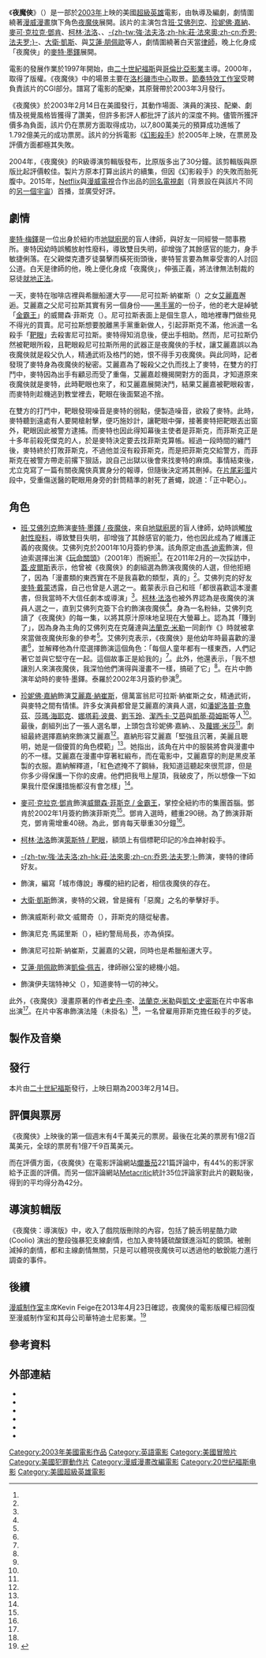 {{noteTA
|G1=MarvelNetflix
|G2=美国漫画}}
{{Infobox film
| name          = 夜魔俠
| original_name = {{lang|en|''Daredevil''}}
| image         = Daredevil_poster.JPG
| caption       = 劇院發行海報
| director      = {{link-en|馬克·史蒂芬·強森|Mark Steven Johnson}}
| producer      = {{Plainlist|
* {{link-en|艾維·亞拉|Avi Arad}}
* 蓋瑞·福斯特
* {{link-en|艾諾·米爾契|Arnon Milchan}}
}}
| screenplay    = 馬克·史蒂芬·強森
| based_on      = {{Plainlist|
* {{Based on|[[夜魔俠|夜魔俠]]|[[史丹·李|史丹·李]]與{{link-en|比爾·艾佛里特|Bill Everett}}}}
* {{Based on|夜魔俠：無懼之人|[[法蘭克·米勒|法蘭克·米勒]]}}
}}
| starring      = {{Plainlist|
* [[班·艾佛列克|班·艾佛列克]]
* [[珍妮佛·嘉納|珍妮佛·嘉納]]
* [[麥可·克拉克·鄧肯|麥可·克拉克·鄧肯]]
* [[柯林·法洛|柯林·法洛]]
* {{link-en|喬·潘托里亞諾|Joe Pantoliano}}
* [[強·法夫洛|-{zh-tw:強·法夫洛;zh-hk:莊·法來奧;zh-cn:乔恩·法夫罗;}-]]
* [[大衛·凱斯|大衛·凱斯]]
* {{link-en|利藍·歐爾瑟|Leland Orser}}
* [[艾蓮·朋佩歐|艾蓮·朋佩歐]]
}}
| narrator       = 班·艾佛列克
| music          = {{link-en|葛瑞米·李維|Graeme Revell}}
| cinematography = {{link-en|艾瑞克森·孔恩|Ericson Core}}
| editing        = {{Plainlist|
* 阿曼·米納斯安
* {{link-en|丹尼斯·維克勒|Dennis Virkler}}
}}
| studio         = {{Plainlist|
* {{link-en|攝政娛樂|Regency Enterprises}}
* [[漫威工作室|漫威工作室]]
* 馬蹄灣製片公司
}}
| distributor    = [[二十世紀福斯|二十世紀福斯]]
| released       = {{Film date|2003|02|14|美國}}
| runtime        = 103分鐘<ref name="runtime"/>
| country        = {{USA}}
| language       = 英語
| budget         = $7,800萬美元<ref name="BOM"/>
| gross          = $1.792億美元<ref name="BOM"/>
| preceded_by    = 
| followed_by    = 《[[幻影殺手_(電影)|幻影殺手]]》
}}
《'''夜魔俠'''》（{{lang-en|''Daredevil''}}）是一部於[[2003年電影|2003年]]上映的美國[[超級英雄電影|超級英雄]]電影，由{{link-en|馬克·史蒂芬·強森|Mark Steven Johnson}}執導及編劇，劇情圍繞著[[漫威漫畫|漫威漫畫]]旗下角色[[夜魔俠|夜魔俠]]展開。該片的主演包含[[班·艾佛列克|班·艾佛列克]]、[[珍妮佛·嘉納|珍妮佛·嘉納]]、[[麥可·克拉克·鄧肯|麥可·克拉克·鄧肯]]、[[柯林·法洛|柯林·法洛]]、{{link-en|喬·潘托里亞諾|Joe Pantoliano}}、[[強·法夫洛|-{zh-tw:強·法夫洛;zh-hk:莊·法來奧;zh-cn:乔恩·法夫罗;}-]]、[[大衛·凱斯|大衛·凱斯]]、{{link-en|利藍·歐爾瑟|Leland Orser}}與[[艾蓮·朋佩歐|艾蓮·朋佩歐]]等人，劇情圍繞著白天當[[律師|律師]]，晚上化身成「夜魔俠」的[[夜魔俠|麥特·墨鐸]]展開。

電影的發展作業於1997年開始，由[[二十世紀福斯|二十世紀福斯]]與[[哥倫比亞影業|哥倫比亞影業]]主導。2000年，{{link-en|攝政娛樂|Regency Enterprises}}取得了版權。《夜魔俠》中的場景主要在[[洛杉磯市中心|洛杉磯市中心]]取景。[[節奏特效工作室|節奏特效工作室]]受聘負責該片的CGI部分。{{link-en|葛瑞米·李維|Graeme Revell}}譜寫了電影的配樂，其原聲帶於2003年3月發行。

《夜魔俠》於2003年2月14日在美國發行，其動作場面、演員的演技、配樂、劇情及視覺風格皆獲得了讚美，但許多影評人都批評了該片的深度不夠。儘管所獲評價多為負面，該片仍在票房方面取得成功，以7,800萬美元的預算成功進帳了1.792億美元的成功票房。該片的分拆電影《[[幻影殺手_(電影)|幻影殺手]]》於2005年上映，在票房及評價方面都極其失敗。

2004年，《夜魔俠》的R級導演剪輯版發布，比原版多出了30分鐘。該剪輯版與原版比起評價較佳。製片方原本打算出該片的續集，但因《幻影殺手》的失敗而胎死腹中。2015年，[[Netflix|Netflix]]與[[漫威電視|漫威電視]]合作出品的[[夜魔俠_(電視劇)|同名電視劇]]（背景設在與該片不同的[[漫威電影宇宙|另一個宇宙]]）首播，並廣受好評。

== 劇情 ==

[[夜魔俠|麥特·梅鐸]]是一位出身於紐約市[[地獄廚房_(曼哈頓)|地獄廚房]]的盲人律師，與好友{{link-en|佛吉·尼爾森|Foggy Nelson|法蘭克林·「佛吉」·尼爾森}}一同經營一間事務所。麥特因幼時誤觸放射性廢料，導致雙目失明，卻增強了其餘感官的能力，身手敏捷俐落。在父親傑克遭歹徒襲擊而橫死街頭後，麥特誓言要為無辜受害的人討回公道。白天是律師的他，晚上便化身成「夜魔俠」，伸張正義，將法律無法制裁的惡徒[[就地正法|就地正法]]。

一天，麥特在咖啡店裡與希臘船運大亨——尼可拉斯·納崔斯（{{lang|en|Nikolas Natchios}}）之女[[幻影殺手|艾麗嘉]]邂逅。艾麗嘉之父尼可拉斯其實有另一個身份——[[黑手黨|黑手黨]]的一份子，他的老大是綽號「[[金霸王_(漫威漫畫)|金霸王]]」的威爾森·菲斯克（{{lang|en|Wilson Fisk}}）。尼可拉斯表面上是個生意人，暗地裡專門做些見不得光的買賣。尼可拉斯想要脫離黑手黨重新做人，引起菲斯克不滿，他派遣一名殺手「[[靶眼_(漫威漫畫)|靶眼]]」去殺害尼可拉斯。麥特得知消息後，便出手相助。然而，尼可拉斯仍然被靶眼所殺，且靶眼殺尼可拉斯所用的武器正是夜魔俠的手杖，讓艾麗嘉誤以為夜魔俠就是殺父仇人，精通武術及格鬥的她，恨不得手刃夜魔俠。與此同時，記者{{link-en|班·尤立克|Ben Urich}}發現了麥特身為夜魔俠的秘密。艾麗嘉為了報殺父之仇而找上了麥特，在雙方的打鬥中，麥特因為出手有顧忌而受了重傷，艾麗嘉趁機揭開對方的面具，才知道原來夜魔俠就是麥特，此時靶眼也來了，和艾麗嘉展開決鬥，結果艾麗嘉被靶眼殺害，而麥特則趁機逃到教堂裡去，靶眼在後面緊追不捨。

在雙方的打鬥中，靶眼發現噪音是麥特的弱點，便製造噪音，欲殺了麥特。此時，麥特聽到遠處有人要開槍射擊，便巧施妙計，讓靶眼中彈，接著麥特把靶眼丟出窗外，靶眼因此被警方逮捕。而麥特也因此得知幕後主使者是菲斯克，而菲斯克正是十多年前殺死傑克的人，於是麥特決定要去找菲斯克算帳。經過一段時間的纏鬥後，麥特終於打敗菲斯克，不過他並沒有殺菲斯克，而是把菲斯克交給警方，而菲斯克在被警方帶走前撂下狠話，說自己出獄以後會來找麥特的麻煩。事情結束後，尤立克寫了一篇有關夜魔俠真實身分的報導，但隨後決定將其刪掉。在[[片尾彩蛋|片尾彩蛋]]片段中，受重傷送醫的靶眼用身旁的針筒精準的射死了蒼蠅，說道：「正中靶心」。

== 角色 ==

* [[班·艾佛列克|班·艾佛列克]]飾演[[夜魔俠|麥特·墨鐸 / 夜魔俠]]，來自[[地獄廚房_(曼哈頓)|地獄廚房]]的盲人律師，幼時誤觸[[放射性廢料|放射性廢料]]，導致雙目失明，卻增強了其餘感官的能力，他也因此成為了維護正義的夜魔俠。艾佛列克於2001年10月簽約參演。該角原定由[[馮·迪索|馮·迪索]]飾演，但迪索選擇出演《[[玩命關頭|玩命關頭]]》（2001年）而婉拒<ref name="AffleckCast"/>。在2011年2月的一次採訪中，[[蓋·皮爾斯|蓋·皮爾斯]]表示，他曾被《夜魔俠》的劇組選為飾演夜魔俠的人選，但他拒絕了，因為「漫畫類的東西實在不是我喜歡的類型，真的」<ref name="Pearce interview"/>。艾佛列克的好友[[麥特·戴蒙|麥特·戴蒙]]透露，自己也曾是人選之一。戴蒙表示自己和班「都很喜歡這本漫畫書，但我當時不大信任劇本或導演」<ref name="Damon"/>。[[柯林·法洛|柯林·法洛]]也被外界認為是夜魔俠的演員人選之一，直到艾佛列克簽下合約飾演夜魔俠<ref name="Farrell"/>。身為一名粉絲，艾佛列克讀了《夜魔俠》的每一集，以將其原汁原味地呈現在大螢幕上。{{link-en|喬·克薩達|Joe Quesada}}認為其「賺到了」，因為身為主角的艾佛列克在克薩達與[[法蘭克·米勒|法蘭克·米勒]]一同創作《{{link-en|惡魔捍衛者|Guardian Devil}}》時就被拿來當做夜魔俠形象的參考<ref name="Comic-con"/>。艾佛列克表示，《夜魔俠》是他幼年時最喜歡的漫畫<ref name="MTV (2002-06-24)"/>，並解釋他為什麼選擇飾演這個角色：「每個人童年都有一樣東西，人們記著它並與它堅守在一起。這個故事正是給我的」<ref name="JoBlo.com (2002-06-20)"/>。此外，他還表示，「我不想讓別人來演夜魔俠，我深怕他們演得與漫畫不一樣，搞砸了它」<ref name="MTV feature"/>。{{link-en|史考特·泰羅|Scott Terra}}在片中飾演年幼時的麥特·墨鐸。泰羅於2002年3月簽約參演<ref name="IGN tidbits"/>。

* [[珍妮佛·嘉納|珍妮佛·嘉納]]飾演[[幻影殺手|艾麗嘉·納崔斯]]，億萬富翁尼可拉斯·納崔斯之女，精通武術，與麥特之間有情愫。許多女演員都曾是艾麗嘉的演員人選，如[[潘妮洛普·克魯茲|潘妮洛普·克魯茲]]、[[莎瑪·海耶克|莎瑪·海耶克]]、[[娜塔莉·波曼|娜塔莉·波曼]]、[[劉玉玲|劉玉玲]]、[[潔西卡·艾芭|潔西卡·艾芭]]與[[凱蒂·荷姆斯|凱蒂·荷姆斯]]等人<ref name="IGN (2002-01-27)"/>。最後，劇組列出了一張人選名單，上頭包含珍妮佛·嘉納、{{link-en|茱蓮娜·布蕾羅克|Jolene Blalock}}、{{link-en|米婭·梅斯特羅|Mía Maestro}}及[[蘿娜·米莎|蘿娜·米莎]]<ref name="Daredevil parade"/>。劇組最終選擇嘉納來飾演艾麗嘉<ref name="IGN (2002-01-27)"/>。嘉納形容艾麗嘉「堅強且沉著，美麗且聰明，她是一個優質的角色模範」<ref name="MTV (2002-06-03)"/>。她指出，該角在片中的服裝將會與漫畫中的不一樣。艾麗嘉在漫畫中穿著紅緞布，而在電影中，艾麗嘉穿的則是黑皮革製的衣服。嘉納解釋道，「紅色遮掩不了鋼絲，我知道這聽起來很荒謬，但是你多少得保護一下你的皮膚。他們把我甩上屋頂，我破皮了，所以想像一下如果我什麼保護措施都沒有會怎樣」<ref name="MTV feature"/>。

* [[麥可·克拉克·鄧肯|麥可·克拉克·鄧肯]]飾演[[金霸王_(漫威漫畫)|威爾森·菲斯克 / 金霸王]]，掌控全紐約市的集團首腦。鄧肯於2002年1月簽約飾演菲斯克<ref name="DuncanCast"/>。鄧肯入選時，體重290磅。為了飾演菲斯克，鄧肯需增重40磅。為此，鄧肯每天舉重30分鐘<ref name="UGO"/>。

* [[柯林·法洛|柯林·法洛]]飾演[[靶眼_(漫威漫畫)|萊斯特 / 靶眼]]，額頭上有個標靶印記的冷血神射殺手。

* [[強·法夫洛|-{zh-tw:強·法夫洛;zh-hk:莊·法來奧;zh-cn:乔恩·法夫罗;}-]]飾演{{link-en|佛吉·尼爾森|Foggy Nelson|法蘭克林·「佛吉」·尼爾森}}，麥特的律師好友。

* {{link-en|喬·潘托里亞諾|Joe Pantoliano}}飾演{{link-en|班·尤立克|Ben Urich}}，編寫「城市傳說」專欄的紐約記者，相信夜魔俠的存在。
 
* [[大衛·凱斯|大衛·凱斯]]飾演{{link-en|傑克·墨鐸 (漫畫)|Jack Murdock (comics)|傑克·墨鐸}}，麥特的父親，曾是擁有「惡魔」之名的拳擊好手。

* {{link-en|利藍·歐爾瑟|Leland Orser}}飾演威斯利·歐文·威爾奇（{{lang|en|Wesley Owen Welch}}），菲斯克的隨從秘書。

* {{link-en|藍尼·洛夫汀|Lennie Loftin}}飾演尼克·馬諾里斯（{{lang|en|Nick Manolis}}），紐約警局局長，亦為偵探。

* {{link-en|艾利克·阿瓦里|Erick Avari}}飾演尼可拉斯·納崔斯，艾麗嘉的父親，同時也是希臘船運大亨。

* [[艾蓮·朋佩歐|艾蓮·朋佩歐]]飾演[[凱倫·佩吉|凱倫·佩吉]]，律師辦公室的總機小姐。

* {{link-en|德瑞克·歐康納|Derrick O'Connor}}飾演伊夫瑞特神父（{{lang|en|Father Everett}}），知道麥特一切的神父。

此外，《夜魔俠》漫畫原著的作者[[史丹·李|史丹·李]]、[[法蘭克·米勒|法蘭克·米勒]]與[[凱文·史密斯|凱文·史密斯]]在片中客串出演<ref name="MTV feature"/>。{{link-en|馬克·馬戈利斯|Mark Margolis}}在片中客串飾演法隆（未掛名）<ref name="IMDb-Cast"/>，一名曾雇用菲斯克擔任殺手的歹徒。

== 製作及音樂 ==

== 發行 ==
本片由[[二十世紀福斯|二十世紀福斯]]發行，上映日期為2003年2月14日。

== 評價與票房 ==
《夜魔俠》上映後的第一個週末有4千萬美元的票房。最後在北美的票房有1億2百萬美元，全球的票房有1億7千9百萬美元。

而在評價方面，《夜魔俠》在電影評論網站[[爛番茄|爛番茄]]221篇評論中，有44%的影評家給予正面的評價。而另一個評論網站[[Metacritic|Metacritic]]統計35位評論家對此片的觀點後，得到的平均得分為42分。

== 導演剪輯版 ==
《夜魔俠：導演版》中，收入了戲院版刪除的內容，包括了饒舌明星酷力歐 (Coolio) 演出的整段強暴犯支線劇情，也加入麥特鏟硫酸鎂進浴缸的鏡頭。被刪減掉的劇情，都和主線劇情無關，只是可以體現夜魔俠可以透過他的敏銳能力進行調查的事件。

== 後續 ==
[[漫威制作室|漫威制作室]]主席Kevin Feige在2013年4月23日確認，夜魔俠的電影版權已經回復至漫威制作室和其母公司華特迪士尼影業。<ref>{{cite web|url=http://www.newsarama.com/film/kevin-feige-daredevil-marvel-studios.html|title=Kevin Feige Confirms DAREDEVIL Rights at Marvel Studios|author=Albert Ching|publisher=Newsarama|date=2013-04-23|access-date=2013-04-24|archive-date=2013-04-27|archive-url=https://web.archive.org/web/20130427011948/http://www.newsarama.com/film/kevin-feige-daredevil-marvel-studios.html|dead-url=no}}</ref>

== 參考資料 ==
{{reflist|30em|refs=

<ref name="runtime">{{cite web |url=http://bbfc.co.uk/releases/daredevil-film |title=DAREDEVIL (15) |work=British Board of Film Classification |date=2003-02-05 |accessdate=2016-01-01 |archiveurl=https://web.archive.org/web/20171014183320/http://bbfc.co.uk/releases/daredevil-film |archivedate=2017-10-14 |deadurl=no }}</ref>

<ref name="BOM">{{cite web |url=http://www.boxofficemojo.com/movies/?id=daredevil.htm |title=Daredevil |publisher=Box Office Mojo |accessdate=2008-05-12 |archiveurl=https://web.archive.org/web/20170920092552/http://www.boxofficemojo.com/movies/?id=daredevil.htm |archivedate=2017-09-20 |deadurl=no }}</ref>

<ref name="AffleckCast">{{cite news |last=Swanson |first=Tim |date=2001-10-03 |url=http://www.variety.com/article/VR1117853634.html?categoryid=13&cs=1 |title=Affleck homes in on Daredevil role |work=Variety |accessdate=2008-02-21 |archivedate=2015-02-22 |archiveurl=https://web.archive.org/web/20150222220249/http://variety.com/2001/film/news/affleck-homes-in-on-daredevil-role-1117853634/ |deadurl=no }}</ref>

<ref name="Pearce interview">{{cite news |title=Guy Pearce on Batman, Being Offered Daredevil, and Avoiding Terrible Scripts |last=Watkins |first=Gwynne |url=http://nymag.com/daily/entertainment/2011/02/guy_pearce_on_getting_offered.html |newspaper=New York |date=2011-02-25 |accessdate=2011-03-06 |archivedate=2015-02-22 |archiveurl=https://web.archive.org/web/20150222213446/http://www.vulture.com/2011/02/guy_pearce_on_getting_offered.html |deadurl=no }}</ref>

<ref name="Damon">{{cite news |title=Matt Damon: 'I almost played Daredevil' |last=Reynolds |first=Simon |url=http://www.digitalspy.com/movies/news/a306113/matt-damon-i-almost-played-daredevil.html |publisher=The Times via Digital Spy |date=2011-02-27 |accessdate=2011-03-06 |archivedate=2015-08-29 |archiveurl=https://www.webcitation.org/6b9UhDTHn?url=http://www.digitalspy.com/movies/news/a306113/matt-damon-i-almost-played-daredevil.html |deadurl=no }}</ref>

<ref name="Farrell">{{cite news |last=Swanson |first=Tim |date=2001-12-05 |url=http://www.variety.com/article/VR1117856845.html?categoryid=13&cs=1 |title=Farrell targets Daredevil |work=Variety |accessdate=2008-02-21 |archivedate=2014-09-07 |archiveurl=https://web.archive.org/web/20140907082442/http://variety.com/2001/film/news/farrell-targets-daredevil-1117856845/ |deadurl=no }}</ref>

<ref name="Comic-con">{{cite web |last=Worley |first=Rob |date=2002-08-07 |url=http://www.comicbookresources.com/?page=article&id=14178 |title=Daredevil |publisher=Comic Book Resources |accessdate=2008-05-12 |archiveurl=https://web.archive.org/web/20150723134713/http://www.comicbookresources.com/?page=article&id=14178 |archivedate=2015-07-23 |deadurl=no }}</ref>

<ref name="MTV (2002-06-24)">{{cite web |last=Downey |first=Ryan J. |date=2002-06-24 |url=http://www.mtv.com/movies/news/articles/1455368/20020621/story.jhtml |title=Affleck, Garner Open Up About Daredevil |publisher=MTV |accessdate=2008-02-21 |archiveurl=https://web.archive.org/web/20150822033506/http://www.mtv.com/news/1455368/affleck-garner-open-up-about-daredevil/ |archivedate=2015-08-22 |deadurl=no }}</ref>

<ref name="JoBlo.com (2002-06-20)">{{cite web |last=Gunn |first=John |date=2002-06-20 |url=http://www.joblo.com/index.php?id=620 |title=Daredevil Press Day!! |publisher=JoBlo.com |accessdate=2008-02-21 |archivedate=2011-06-06 |archiveurl=https://web.archive.org/web/20110606150033/http://www.joblo.com/movie-news/daredevil-press-day |deadurl=yes }}</ref>

<ref name="MTV feature">{{cite web |last=Downey |first=Ryan J. |date=2003-02-06 |url=http://www.mtv.com/shared/movies/features/a/affleck_daredevil_feature_030206 |title=Ben Affleck Dares to Dream Daredevil |publisher=MTV |accessdate=2008-02-21 |archivedate=2015-08-26 |archiveurl=https://web.archive.org/web/20150826075104/http://www.mtv.com/shared/movies/features/a/affleck_daredevil_feature_030206/ |deadurl=no }}</ref>

<ref name="IGN tidbits">{{cite web |date=2002-03-27 |url=http://movies.ign.com/articles/356/356228p1.html |title=More Daredevil Casting Tidbits |publisher=IGN |accessdate=2008-02-21 |archivedate=2015-04-20 |archiveurl=https://web.archive.org/web/20150420082742/http://www.ign.com/articles/2002/03/27/more-daredevil-casting-tidbits |deadurl=no }}</ref>

<ref name="IGN (2002-01-27)">{{cite web |date=2002-01-27 |url=http://movies.ign.com/articles/317/317940p1.html |title=Daredevil's Done Deals |publisher=IGN |accessdate=2008-03-24 |archiveurl=https://web.archive.org/web/20170907212810/http://www.ign.com/articles/2002/01/27/daredevils-done-deals |archivedate=2017-09-07 |deadurl=no }}</ref>

<ref name="Daredevil parade">{{cite web |url=http://business.highbeam.com/2012/article-1G1-82092650/daredevil-parade |title=Daredevil parade |last=Kit |first=Zorianna |last2=Gardner |first2=Chris |date=2002-01-11 |publisher=The Hollywood Reporter via HighBeam |quote=Jennifer Garner, Jolene Blalock, Mia Maestro and Rhona Mitra have emerged as top choices to play the coveted role of Electra in 20th Century Fox/Regency Enterprises' 'Daredevil'... |accessdate=2008-03-24 |archivedate=2015-08-29 |archiveurl=https://web.archive.org/web/20150829203652/http://business.highbeam.com/2012/article-1G1-82092650/daredevil-parade |deadurl=yes }}</ref>

<ref name="MTV (2002-06-03)">{{cite web |last=Downey |first=Ryan J. |date=2002-06-03 |url=http://www.mtv.com/news/1454976/jennifer-garner-ben-affleck-suit-up-for-daredevil/ |title=Jennifer Garner, Ben Affleck Suit Up For Daredevil |publisher=MTV |accessdate=2008-02-21 |archiveurl=https://web.archive.org/web/20170702212537/http://www.mtv.com/news/1454976/jennifer-garner-ben-affleck-suit-up-for-daredevil/ |archivedate=2017-07-02 |deadurl=no }}</ref>

<ref name="DuncanCast">{{cite web |last=McNary |first=Dave |date=2002-01-09 |url=http://variety.com/2002/film/news/duncan-takes-on-daredevil-1117859327/ |title=Duncan takes on Daredevil |publisher=Variety |accessdate=2008-02-23 |archiveurl=https://web.archive.org/web/20160316033120/http://variety.com/2002/film/news/duncan-takes-on-daredevil-1117859327/ |archivedate=2016-03-16 |deadurl=no }}</ref>

<ref name="UGO">{{cite web |first=Daniel Robert |last=Epstein |url=http://www.ugo.com/channels/filmTv/features/daredevil/michael.asp |title=Michael Clarke Duncan Interview |publisher=UGO |accessdate=2008-02-23 |archiveurl=https://web.archive.org/web/20081201193238/http://www.ugo.com/channels/filmtv/features/daredevil/michael.asp |archivedate=2008-12-01 |deadurl=yes }}</ref>

<ref name="IMDb-Cast">{{cite web |title=Daredevil (2003) Full Cast & Crew  |url=http://www.imdb.com/title/tt0287978/fullcredits?ref_=tt_cl_sm#cast |work=IMDb |accessdate=2017-10-29 |archiveurl=https://web.archive.org/web/20150420010629/http://www.imdb.com/title/tt0287978/fullcredits?ref_=tt_cl_sm#cast |archivedate=2015-04-20 |deadurl=no }}</ref>

}}

== 外部連結 ==
* {{imdb title|0287978}}
* {{rotten-tomatoes|daredevil}}
* {{metacritic film|daredevil}}
* {{douban}}
* {{mojo title|daredevil}}
* {{Allmovie title|273845}}

{{夜魔俠}}
{{驚奇漫畫電影}}
{{DEFAULTSORT:Daredevil}}
[[Category:2003年美國電影作品|Category:2003年美國電影作品]]
[[Category:英語電影|Category:英語電影]]
[[Category:美國冒險片|Category:美國冒險片]]
[[Category:美國犯罪動作片|Category:美國犯罪動作片]]
[[Category:漫威漫畫改編電影|Category:漫威漫畫改編電影]]
[[Category:20世纪福斯电影|Category:20世纪福斯电影]]
[[Category:美國超級英雄電影|Category:美國超級英雄電影]]